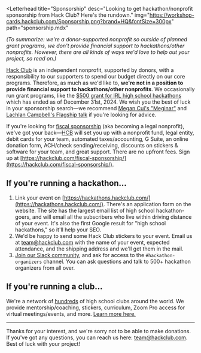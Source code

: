 
<Letterhead
  title="Sponsorship"
  desc="Looking to get hackathon/nonprofit sponsorship from Hack Club? Here's the rundown."
  img="https://workshop-cards.hackclub.com/Sponsorship.png?brand=HQ&fontSize=300px"
  path="sponsorship.mdx"
>

_(To summarize: we're a donor-supported nonprofit so outside of planned grant programs, we don't provide financial support to hackathons/other nonprofits. However, there are all kinds of ways we'd love to help out your project, so read on.)_

[Hack Club](https://hackclub.com/) is an independent nonprofit, supported by donors, with a responsibility to our supporters to spend our budget directly on our core programs. Therefore, as much as we'd like to, **we're not in a position to provide financial support to hackathons/other nonprofits**. We occasionally run grant programs, like the [$500 grant for IRL high school hackathons](https://hackclub.com/hackathons/grant) which has ended as of December 31st, 2024. We wish you the best of luck in your sponsorship search—we recommend [Megan Cui's "Meginar"](https://youtu.be/tOmXzA4reTY) and [Lachlan Campbell's Flagship talk](https://notebook.lachlanjc.com/2020-01-19_how_to_start_your_first_hackathon/) if you're looking for advice.

If you're looking for [fiscal sponsorship](https://en.wikipedia.org/wiki/Fiscal_sponsorship) (aka becoming a legal nonprofit), we've got your back—[HCB](https://hackclub.com/fiscal-sponsorship/) will set you up with a nonprofit fund, legal entity, debit cards for your team, automated taxes/accounting, G Suite, an online donation form, ACH/check sending/receiving, discounts on stickers & software for your team, and great support. There are no upfront fees. Sign up at [https://hackclub.com/fiscal-sponsorship/](https://hackclub.com/fiscal-sponsorship/).

## If you're running a hackathon...

1. Link your event on [https://hackathons.hackclub.com/](https://hackathons.hackclub.com/). There's an application form on the website. The site has the largest email list of high school hackathon-goers, and will email all the subscribers who live within driving distance of your event. It's also the first Google result for "high school hackathons," so it'll help your SEO.
2. We'd be happy to send some Hack Club stickers to your event. Email us at [team@hackclub.com](mailto:team@hackclub.com) with the name of your event, expected attendance, and the shipping address and we'll get them in the mail.
3. [Join our Slack community](https://hackclub.com/slack/), and ask for access to the `#hackathon-organizers` channel. You can ask questions and talk to 500+ hackathon organizers from all over.

## If you're running a club...

We're a network of [hundreds](https://hackclub.com/map/) of high school clubs around the world. We provide mentorship/coaching, stickers, curriculum, Zoom Pro access for virtual meetings/events, and more. [Learn more here.](https://hackclub.com/clubs/)

---

Thanks for your interest, and we're sorry not to be able to make donations. If you've got any questions, you can reach us here: [team@hackclub.com](mailto:team@hackclub.com). Best of luck with your project!

</Letterhead>
